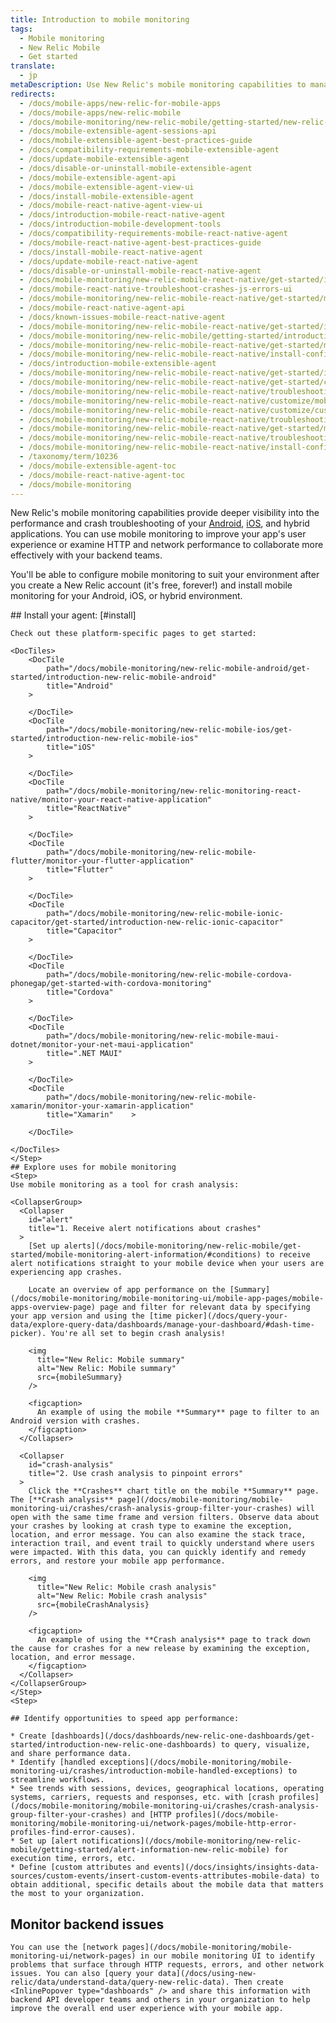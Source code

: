 ```yaml
---
title: Introduction to mobile monitoring
tags:
  - Mobile monitoring
  - New Relic Mobile
  - Get started
translate:
  - jp
metaDescription: Use New Relic's mobile monitoring capabilities to manage the performance of your iOS and Android apps and your customers' overall digital experience.
redirects:
  - /docs/mobile-apps/new-relic-for-mobile-apps
  - /docs/mobile-apps/new-relic-mobile
  - /docs/mobile-monitoring/new-relic-mobile/getting-started/new-relic-mobile
  - /docs/mobile-extensible-agent-sessions-api
  - /docs/mobile-extensible-agent-best-practices-guide
  - /docs/compatibility-requirements-mobile-extensible-agent
  - /docs/update-mobile-extensible-agent
  - /docs/disable-or-uninstall-mobile-extensible-agent
  - /docs/mobile-extensible-agent-api
  - /docs/mobile-extensible-agent-view-ui
  - /docs/install-mobile-extensible-agent
  - /docs/mobile-react-native-agent-view-ui
  - /docs/introduction-mobile-react-native-agent
  - /docs/introduction-mobile-development-tools
  - /docs/compatibility-requirements-mobile-react-native-agent
  - /docs/mobile-react-native-agent-best-practices-guide
  - /docs/install-mobile-react-native-agent
  - /docs/update-mobile-react-native-agent
  - /docs/disable-or-uninstall-mobile-react-native-agent
  - /docs/mobile-monitoring/new-relic-mobile-react-native/get-started/introduction-mobile-react-native-agent
  - /docs/mobile-react-native-troubleshoot-crashes-js-errors-ui
  - /docs/mobile-monitoring/new-relic-mobile-react-native/get-started/mobile-react-native-agent-best-practices-guide
  - /docs/mobile-react-native-agent-api
  - /docs/known-issues-mobile-react-native-agent
  - /docs/mobile-monitoring/new-relic-mobile-react-native/get-started/introduction-mobile-development-tools
  - /docs/mobile-monitoring/new-relic-mobile/getting-started/introduction-new-relic-mobile
  - /docs/mobile-monitoring/new-relic-mobile-react-native/get-started/mobile-development-tools
  - /docs/mobile-monitoring/new-relic-mobile-react-native/install-configure/install-mobile-react-native-agent
  - /docs/introduction-mobile-extensible-agent
  - /docs/mobile-monitoring/new-relic-mobile-react-native/get-started/introduction-mobile-react-native
  - /docs/mobile-monitoring/new-relic-mobile-react-native/get-started/compatibility-requirements-mobile-react-native-agent
  - /docs/mobile-monitoring/new-relic-mobile-react-native/troubleshooting/mobile-react-native-troubleshoot-crashes-js-errors-ui
  - /docs/mobile-monitoring/new-relic-mobile-react-native/customize/mobile-react-native-agent-api
  - /docs/mobile-monitoring/new-relic-mobile-react-native/customize/customize-query-mobile-app-data-react-native
  - /docs/mobile-monitoring/new-relic-mobile-react-native/troubleshooting/no-data-appears-react-native
  - /docs/mobile-monitoring/new-relic-mobile-react-native/get-started/mobile-react-native-best-practices-guide
  - /docs/mobile-monitoring/new-relic-mobile-react-native/troubleshooting/troubleshoot-react-native-known-issues
  - /docs/mobile-monitoring/new-relic-mobile-react-native/install-configure/update-mobile-react-native-agent
  - /taxonomy/term/10236
  - /docs/mobile-extensible-agent-toc
  - /docs/mobile-react-native-agent-toc
  - /docs/mobile-monitoring
---
```






New Relic's mobile monitoring capabilities provide deeper visibility into the performance and crash troubleshooting of your [Android](/docs/mobile-monitoring/new-relic-mobile-android/get-started/introduction-new-relic-mobile-android), [iOS](/docs/mobile-monitoring/new-relic-mobile-ios/get-started/introduction-new-relic-mobile-ios), and hybrid applications. You can use mobile monitoring to improve your app's user experience or examine HTTP and network performance to collaborate more effectively with your backend teams.

You'll be able to configure mobile monitoring to suit your environment after you create a New Relic account (it's free, forever!) and install mobile monitoring for your Android, iOS, or hybrid environment.

<Steps>
    <Step>
    ## Install your agent: [#install]

    Check out these platform-specific pages to get started:

    <DocTiles>
        <DocTile
            path="/docs/mobile-monitoring/new-relic-mobile-android/get-started/introduction-new-relic-mobile-android"
            title="Android"
        >
            
        </DocTile>
        <DocTile
            path="/docs/mobile-monitoring/new-relic-mobile-ios/get-started/introduction-new-relic-mobile-ios"
            title="iOS"
        >
            
        </DocTile>
        <DocTile
            path="/docs/mobile-monitoring/new-relic-monitoring-react-native/monitor-your-react-native-application"
            title="ReactNative"
        >
            
        </DocTile>
        <DocTile
            path="/docs/mobile-monitoring/new-relic-mobile-flutter/monitor-your-flutter-application"
            title="Flutter"
        >
            
        </DocTile>
        <DocTile
            path="/docs/mobile-monitoring/new-relic-mobile-ionic-capacitor/get-started/introduction-new-relic-ionic-capacitor"
            title="Capacitor"
        >
            
        </DocTile>
        <DocTile
            path="/docs/mobile-monitoring/new-relic-mobile-cordova-phonegap/get-started-with-cordova-monitoring"
            title="Cordova"
        >
            
        </DocTile>
        <DocTile
            path="/docs/mobile-monitoring/new-relic-mobile-maui-dotnet/monitor-your-net-maui-application"
            title=".NET MAUI"
        >
            
        </DocTile>
        <DocTile
            path="/docs/mobile-monitoring/new-relic-mobile-xamarin/monitor-your-xamarin-application"
            title="Xamarin"    >
            
        </DocTile>

    </DocTiles>  
    </Step>
    ## Explore uses for mobile monitoring
    <Step>
    Use mobile monitoring as a tool for crash analysis: 

    <CollapserGroup>
      <Collapser
        id="alert"
        title="1. Receive alert notifications about crashes"
      >
        [Set up alerts](/docs/mobile-monitoring/new-relic-mobile/get-started/mobile-monitoring-alert-information/#conditions) to receive alert notifications straight to your mobile device when your users are experiencing app crashes.

        Locate an overview of app performance on the [Summary](/docs/mobile-monitoring/mobile-monitoring-ui/mobile-app-pages/mobile-apps-overview-page) page and filter for relevant data by specifying your app version and using the [time picker](/docs/query-your-data/explore-query-data/dashboards/manage-your-dashboard/#dash-time-picker). You're all set to begin crash analysis!

        <img
          title="New Relic: Mobile summary"
          alt="New Relic: Mobile summary"
          src={mobileSummary}
        />

        <figcaption>
          An example of using the mobile **Summary** page to filter to an Android version with crashes.
        </figcaption>
      </Collapser>

      <Collapser
        id="crash-analysis"
        title="2. Use crash analysis to pinpoint errors"
      >
        Click the **Crashes** chart title on the mobile **Summary** page. The [**Crash analysis** page](/docs/mobile-monitoring/mobile-monitoring-ui/crashes/crash-analysis-group-filter-your-crashes) will open with the same time frame and version filters. Observe data about your crashes by looking at crash type to examine the exception, location, and error message. You can also examine the stack trace, interaction trail, and event trail to quickly understand where users were impacted. With this data, you can quickly identify and remedy errors, and restore your mobile app performance.

        <img
          title="New Relic: Mobile crash analysis"
          alt="New Relic: Mobile crash analysis"
          src={mobileCrashAnalysis}
        />

        <figcaption>
          An example of using the **Crash analysis** page to track down the cause for crashes for a new release by examining the exception, location, and error message.
        </figcaption>
      </Collapser>
    </CollapserGroup>
    </Step>
    <Step>
</Steps>

    ## Identify opportunities to speed app performance:

    * Create [dashboards](/docs/dashboards/new-relic-one-dashboards/get-started/introduction-new-relic-one-dashboards) to query, visualize, and share performance data.
    * Identify [handled exceptions](/docs/mobile-monitoring/mobile-monitoring-ui/crashes/introduction-mobile-handled-exceptions) to streamline workflows.
    * See trends with sessions, devices, geographical locations, operating systems, carriers, requests and responses, etc. with [crash profiles](/docs/mobile-monitoring/mobile-monitoring-ui/crashes/crash-analysis-group-filter-your-crashes) and [HTTP profiles](/docs/mobile-monitoring/mobile-monitoring-ui/network-pages/mobile-http-error-profiles-find-error-causes).
    * Set up [alert notifications](/docs/mobile-monitoring/new-relic-mobile/getting-started/alert-information-new-relic-mobile) for execution time, errors, etc.
    * Define [custom attributes and events](/docs/insights/insights-data-sources/custom-events/insert-custom-events-attributes-mobile-data) to obtain additional, specific details about the mobile data that matters the most to your organization.

  ## Monitor backend issues

    You can use the [network pages](/docs/mobile-monitoring/mobile-monitoring-ui/network-pages) in our mobile monitoring UI to identify problems that surface through HTTP requests, errors, and other network issues. You can also [query your data](/docs/using-new-relic/data/understand-data/query-new-relic-data). Then create <InlinePopover type="dashboards" /> and share this information with backend API developer teams and others in your organization to help improve the overall end user experience with your mobile app.
